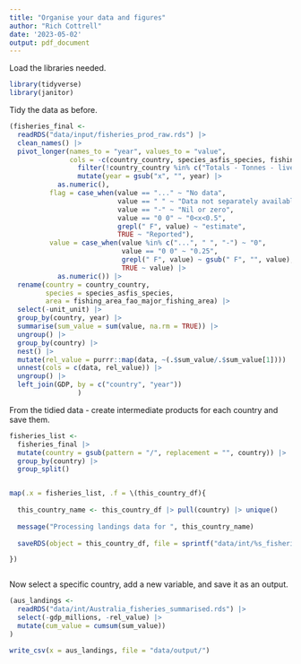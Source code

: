 ```yaml
---
title: "Organise your data and figures"
author: "Rich Cottrell"
date: '2023-05-02'
output: pdf_document
---
```


Load the libraries needed.

```r

library(tidyverse)
library(janitor)

```

Tidy the data as before.

```r


(fisheries_final <- 
  readRDS("data/input/fisheries_prod_raw.rds") |> 
  clean_names() |> 
  pivot_longer(names_to = "year", values_to = "value", 
               cols = -c(country_country, species_asfis_species, fishing_area_fao_major_fishing_area, unit_unit)) |> 
                 filter(!country_country %in% c("Totals - Tonnes - live weight",   "Totals - Number" , "FAO. 2019. Fishery and Aquaculture Statistics. Global capture production 1950-2017 (FishstatJ). In: FAO Fisheries and Aquaculture Department [online]. Rome. Updated 2019. www.fao.org/fishery/statistics/software/fishstatj/en")) |> 
                 mutate(year = gsub("x", "", year) |>    
            as.numeric(),                   
          flag = case_when(value == "..." ~ "No data",                      
                           value == " " ~ "Data not separately available",
                           value == "-" ~ "Nil or zero",                 
                           value == "0 0" ~ "0<x<0.5",
                           grepl(" F", value) ~ "estimate",
                           TRUE ~ "Reported"),                          
          value = case_when(value %in% c("...", " ", "-") ~ "0",        
                            value == "0 0" ~ "0.25",                    
                            grepl(" F", value) ~ gsub(" F", "", value), 
                            TRUE ~ value) |>                         
            as.numeric()) |> 
  rename(country = country_country,
         species = species_asfis_species,
         area = fishing_area_fao_major_fishing_area) |> 
  select(-unit_unit) |> 
  group_by(country, year) |> 
  summarise(sum_value = sum(value, na.rm = TRUE)) |> 
  ungroup() |> 
  group_by(country) |> 
  nest() |> 
  mutate(rel_value = purrr::map(data, ~(.$sum_value/.$sum_value[1]))) |> 
  unnest(cols = c(data, rel_value)) |> 
  ungroup() |> 
  left_join(GDP, by = c("country", "year")) 
                 )

```

From the tidied data - create intermediate products for each country and save them.

```r


fisheries_list <- 
  fisheries_final |> 
  mutate(country = gsub(pattern = "/", replacement = "", country)) |> 
  group_by(country) |> 
  group_split()


map(.x = fisheries_list, .f = \(this_country_df){
  
  this_country_name <- this_country_df |> pull(country) |> unique()
  
  message("Processing landings data for ", this_country_name)
  
  saveRDS(object = this_country_df, file = sprintf("data/int/%s_fisheries_summarised.rds", this_country_name))

})



```

Now select a specific country, add a new variable, and save it as an output.

```r

(aus_landings <- 
  readRDS("data/int/Australia_fisheries_summarised.rds") |> 
  select(-gdp_millions, -rel_value) |> 
  mutate(cum_value = cumsum(sum_value))
)

write_csv(x = aus_landings, file = "data/output/")


```
